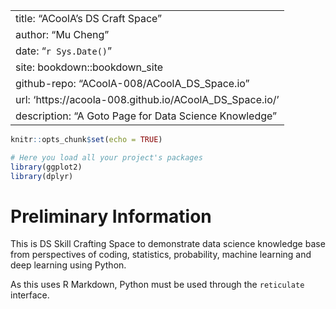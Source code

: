 
---
title: "ACoolA's DS Craft Space"
author: "Mu Cheng"
date: "`r Sys.Date()`"
site: bookdown::bookdown_site
github-repo: "ACoolA-008/ACoolA_DS_Space.io"
url: 'https://acoola-008.github.io/ACoolA_DS_Space.io/'
description: "A Goto Page for Data Science Knowledge"
---

```r
knitr::opts_chunk$set(echo = TRUE)

# Here you load all your project's packages
library(ggplot2)
library(dplyr)
```

# Preliminary Information {.unnumbered}

This is DS Skill Crafting Space to demonstrate data science knowledge base from perspectives of coding, statistics, probability, machine learning and deep learning using Python.

As this uses R Markdown, Python must be used through the `reticulate` interface.

